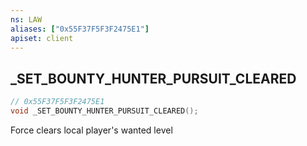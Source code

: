 ```yaml
---
ns: LAW
aliases: ["0x55F37F5F3F2475E1"]
apiset: client
---
```

## _SET_BOUNTY_HUNTER_PURSUIT_CLEARED

```c
// 0x55F37F5F3F2475E1
void _SET_BOUNTY_HUNTER_PURSUIT_CLEARED();
```

Force clears local player's wanted level
